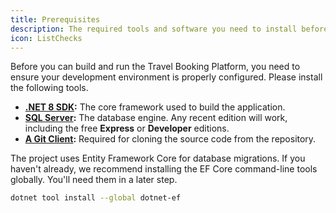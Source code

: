 ```yaml
---
title: Prerequisites
description: The required tools and software you need to install before setting up the project.
icon: ListChecks
---
```



Before you can build and run the Travel Booking Platform, you need to ensure your development environment is properly configured. Please install the following tools.

- **[.NET 8 SDK](https://dotnet.microsoft.com/download/dotnet/8.0):** The core framework used to build the application.
- **[SQL Server](https://www.microsoft.com/sql-server/sql-server-downloads):** The database engine. Any recent edition will work, including the free **Express** or **Developer** editions.
- **[A Git Client](https://git-scm.com/downloads):** Required for cloning the source code from the repository.

<Callout title="EF Core Tools" type="info">
The project uses Entity Framework Core for database migrations. If you haven't already, we recommend installing the EF Core command-line tools globally. You'll need them in a later step.

```bash
dotnet tool install --global dotnet-ef
```

</Callout>
